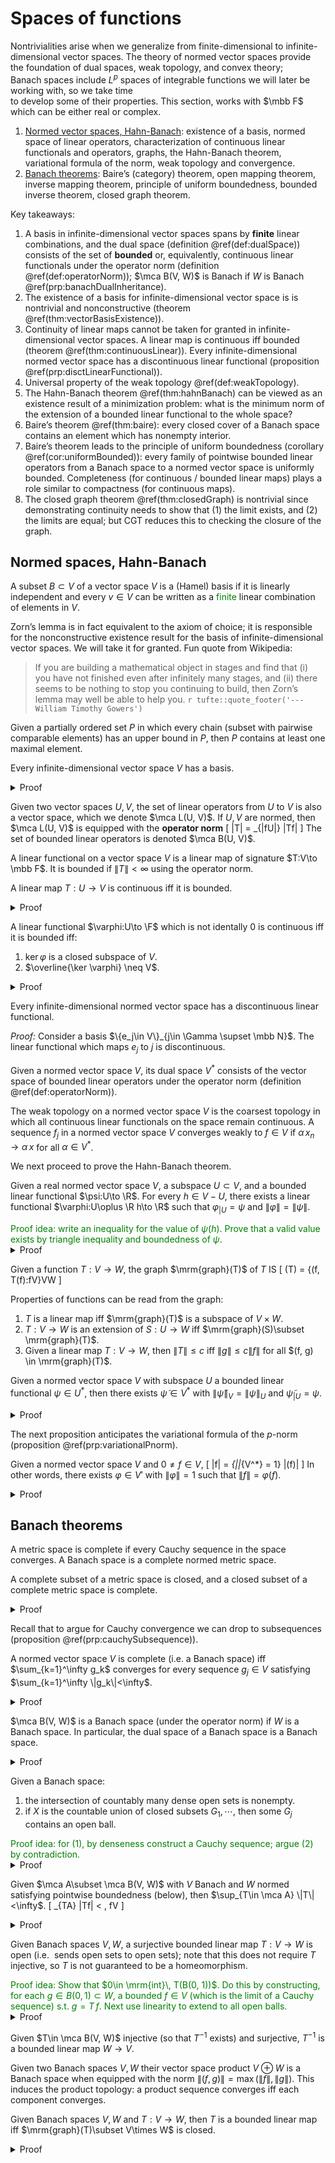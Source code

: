 
# Spaces of functions {#banachSpaces}

Nontrivialities arise when we generalize from finite-dimensional 
to infinite-dimensional vector spaces. 
The theory of normed vector spaces provide the foundation 
of dual spaces, weak topology, and convex theory;  
Banach spaces include $L^p$ spaces of integrable 
functions we will later be working with, so we take time  
to develop some of their properties. This section, 
works with $\mbb F$ which can be either real or complex. 

1. [Normed vector spaces, Hahn-Banach](#vectorSpace): 
    existence of a basis, normed space of linear operators, 
    characterization of continuous linear functionals and operators, 
    graphs, the Hahn-Banach theorem, variational formula of the norm, 
    weak topology and convergence. 
2. [Banach theorems](#banachSpace): 
    Baire's (category) theorem, 
    open mapping theorem, inverse mapping theorem, 
    principle of uniform boundedness, bounded inverse theorem, 
    closed graph theorem. 

Key takeaways: 

1. A basis in infinite-dimensional vector spaces spans by 
    **finite** linear combinations, and the dual space 
    (definition \@ref(def:dualSpace))
    consists of the set of **bounded** or, equivalently, continuous 
    linear functionals under the operator norm
    (definition \@ref(def:operatorNorm)); $\mca B(V, W)$ 
    is Banach if $W$ is Banach \@ref(prp:banachDualInheritance). 
1. The existence of a basis for infinite-dimensional vector space is 
    is nontrivial and nonconstructive (theorem \@ref(thm:vectorBasisExistence)). 
2. Continuity of linear maps cannot be taken for granted in 
    infinite-dimensional vector spaces. A linear map is continuous 
    iff bounded (theorem \@ref(thm:continuousLinear)). 
    Every infinite-dimensional normed vector space has a 
    discontinuous linear functional 
    (proposition \@ref(prp:disctLinearFunctional)). 
3. Universal property of the weak topology \@ref(def:weakTopology). 
3. The Hahn-Banach theorem \@ref(thm:hahnBanach) can be viewed 
    as an existence result of a minimization problem: what is 
    the minimum norm of the extension of a bounded linear functional 
    to the whole space? 
4. Baire's theorem \@ref(thm:baire): 
    every closed cover of a Banach space contains an element which has 
    nonempty interior. 
5. Baire's theorem leads to the principle of 
    uniform boundedness (corollary \@ref(cor:uniformBounded)): 
    every family of pointwise bounded linear operators from a 
    Banach space to a normed vector space is uniformly bounded. 
    Completeness (for continuous / bounded linear maps) 
    plays a role similar to compactness (for continuous maps).  
6. The closed graph theorem \@ref(thm:closedGraph) 
    is nontrivial since demonstrating continuity needs to show that (1) 
    the limit exists, and (2) the limits are equal; but CGT 
    reduces this to checking the closure of the graph. 


## Normed spaces, Hahn-Banach {#vectorSpace -}

:::{.definition name="(Hamel) basis"}
A subset $B\subset V$ of a vector space $V$ is a (Hamel) 
basis if it is linearly independent and every $v\in V$ can 
be written as a <span style="color:green">finite</span> 
linear combination of elements in $V$. 
:::

Zorn's lemma is in fact equivalent to the axiom of choice; 
it is responsible for the nonconstructive existence result 
for the basis of infinite-dimensional vector spaces. 
We will take it for granted. 
Fun quote from Wikipedia: 

> If you are building a mathematical object in stages and 
> find that (i) you have not finished even after infinitely 
> many stages, and (ii) there seems to be nothing to stop you 
> continuing to build, then Zorn’s lemma may well be able to 
> help you. 
> `r tufte::quote_footer('--- William Timothy Gowers')`

:::{.lemma #zorn name="Zorn's lemma"}
Given a partially ordered set $P$ in which every 
chain (subset with pairwise comparable elements) has an upper bound 
in $P$, then $P$ contains at least one maximal element. 
:::

:::{.theorem #vectorBasisExistence name="existence of basis"}
Every infinite-dimensional vector space $V$ has a basis. 
:::
<details>
<summary>Proof</summary>
Consider the space $A\subset 2^V$ of all linearly independent 
subsets of $V$, partially-ordered by set inclusion. 
Every chain $B_1\subset B_2\cdots \in A$ is upper-bounded 
$B_j\nearrow B$ (which is still linearly independent!), 
then the maximal element is precisely a basis, else 
the vector not in the finite linear span could be added to 
extend the basis. 
</details>

:::{.definition #operatorNorm name="(normed) space of (bounded) linear operators"}
Given two vector spaces $U, V$, the set of linear 
operators from $U$ to $V$ is also a vector space, 
which we denote $\mca L(U, V)$. If $U, V$ are normed, 
then $\mca L(U, V)$ is equipped with the **operator norm**
\[ 
    \|T\| = \sup_{\|f\in U\|\leq 1} \|Tf\|
\] 
The set of bounded linear operators is denoted $\mca B(U, V)$. 
:::

:::{.definition name="bounded linear functional"}
A linear functional on a vector space $V$ 
is a linear map of signature $T:V\to \mbb F$. 
It is bounded if $\|T\|<\infty$ using the operator norm. 
:::

:::{.theorem #continuousLinear name="characterization of continuous linear maps"}
A linear map $T:U\to V$ is continuous iff it is bounded. 
:::
<details>
<summary>Proof</summary>
Given $T$ bounded, for every $f_j\to f\in U$, 
we have continuity from 
\[ 
    \|Tf_k - Tf\| \leq \|T\| \, \|f_k - f\|
\]
Conversely, assume $T$ unbounded, then there exists 
a sequence $f_j\in V$ with $\|f_j\|\leq 1$ and $\|T f_{k\to \infty}\| \to \infty$. 
Then 
\[ 
    \lim_{k\to \infty} \df{f_k}{\|T f_k\|} = 0, \quad T\, \df{f_k}{\|T f_k\|} 
    \not \to 0
\]  
</details>

:::{.theorem #continuousLinear name="characterization of continuous linear functionals"}
A linear functional $\varphi:U\to \F$ which is not identally $0$ 
is continuous iff it is bounded iff: 

1. $\ker \varphi$ is a closed subspace of $V$. 
2. $\overline{\ker \varphi} \neq V$. 
:::
<details>
<summary>Proof</summary>
Continuity implies (1) since $\ker \varphi = \varphi^{-1}(\{0\})$ and 
continuous maps send closed singletons to closed sets. Conversely, 
$\varphi$ unbounded implies $\exists f_j\in V$ such that $\|f_j\|\leq 1$ 
and $|\varphi\, f_j|>j$ for each $j$, note that 
\[ 
    \forall j, \quad \df{f_1}{\varphi\, f_1} 
    - \df{f_k}{\varphi\, f_k} \in \ker \varphi
\] 
On the other hand, we have 
\[ 
    \lim_{k\to \infty} \df{f_1}{\varphi\, f_1} 
    - \df{f_k}{\varphi\, f_k} = \df{f_1}{\varphi\, f_1} 
    \notin \ker \varphi 
\] 
thus $\overline{\ker \varphi}\neq \ker \varphi$ if $\varphi$ unbounded. 
Finally prove equivalence with (2), we have (1) implies (2) 
since $V$ is closed. Conversely, if 
$\overline{\ker \varphi} \supsetneq \ker \varphi$, we will show that 
$\overline{\ker \varphi} = V$. To do so, let 
$f\in \overline{\ker \varphi} - \ker \varphi$, then $\forall g\in V$: 
\[ 
    g = \left(g - \df{\varphi\, g}{\varphi\, f} 
    f\right) + \df{\varphi\, g}{\varphi\, f} f
\] 
Recall that $\overline{\ker \varphi}$ is a vector space. 
The term in the big paranthesis is in $\ker \varphi$, and the 
trailing term is in $\overline{\ker \varphi}$, thus
$g\in \overline{\ker \varphi}$ for every $g\in V$. 
</details>

:::{.proposition #disctLinearFunctional}
Every infinite-dimensional normed vector space has a 
    discontinuous linear functional. 
:::
_Proof:_ Consider a basis $\{e_j\in V\}_{j\in \Gamma \supset \mbb N}$. 
The linear functional which maps $e_j$ to $j$ is discontinuous.  

:::{.definition #dualSpace name="dual space"}
Given a normed vector space $V$, its dual space $V^*$ 
consists of the vector space of bounded linear operators 
under the operator norm (definition \@ref(def:operatorNorm)). 
:::

:::{.definition #weakTopology name="weak topology, convergence"}
The weak topology on a normed vector space 
$V$ is the coarsest topology in which all continuous 
linear functionals on the space remain continuous. 
A sequence $f_j$ in a normed vector space $V$ converges 
weakly to $f\in V$ if $\alpha\, x_n\to \alpha\, x$ for all 
$\alpha \in V^*$. 
:::

We next proceed to prove the Hahn-Banach theorem. 

:::{.lemma #extLemma name="extension lemma"}
Given a real normed vector space $V$, 
a subspace $U\subset V$, and a bounded linear functional 
$\psi:U\to \R$. For every $h\in V-U$, there exists 
a linear functional $\varphi:U\oplus \R h\to \R$ such that 
$\varphi_{|U} = \psi$ and $\|\varphi\| = \|\psi\|$. 
:::
<span style="color:green">
Proof idea: write an inequality for the 
value of $\psi(h)$. Prove that a valid value exists 
by triangle inequality and boundedness of $\psi$. 
</span>
<details>
<summary>Proof</summary>
We only need to define $\varphi(h) = c\in \R$ and figure 
out a value for $c$ such that $\varphi(f+\alpha h) = \psi(f) + \alpha c$ 
satisfies the norm condition. On one hand, 
$\varphi_{|U} = \psi\implies \|\varphi\| \geq \|\psi\|$. On 
the other hand, $\|\varphi\| \leq \|\psi\|$ requires  $c$ to satisfy
\[ 
    |\psi(f) + \alpha c| = \varphi(f) \leq 
    \|\varphi\| \|f + \alpha h\| \leq \|\psi\| \|f + \alpha h\|, \quad 
    \forall f\in U, \alpha \in \mbb R. 
\] 
Without loss of generality we can set $\alpha=1$ since $f$ is 
rescalable, requiring 
\[ 
    |\psi(f) + c| \leq \|\psi\| \|f + h\|, \quad 
    \forall f\in U, \alpha \in \mbb R. 
\] 
Expanding the absolute value 
\[ 
    -\|\psi\|\|f+h\| - \psi(f) \leq c\leq \|\psi\|\|f+h\| - \psi(f), 
    \quad \forall f\in U
\] 
The equation will be implied by (in fact, about as strong as, 
since $c$ must be uniform 
\[ 
    \sup_f \left[
        -\|\psi\|\|f+h\| - \psi(f)
    \right] \leq \inf_g \left[
        \|\psi\|\|g+h\| - \psi(g)
    \right]
\] 
To prove this, first note the triangle inequality 
$-\|f+h\| \leq \|g+h\| - \|g-f\|$, then 
\begin{align}
    -\|\psi\|\|f+h\| - \psi(f) 
    &\leq \|\psi\|(\|g+h\| - \|g-f\|) - \psi(f) \\ 
    &\leq \|\psi\|(\|g+h\| - \|g-f\|) + \psi(g-f) - \psi(g)\\
    &=\|\psi\|\|g+h\| - \psi(g) + \left[\psi(g-f) - \|\psi\|\|g-f\|\right]_{\leq 0} \\ 
    &\leq \|\psi\| \|g+h\| - \psi(g)
\end{align}
</details>

:::{.definition #functionGraph name="graph of a function"}
Given a function $T:V\to W$, the graph $\mrm{graph}(T)$ of $T$ IS 
\[ 
    \mrm{graph}(T) = \{(f, T(f):f\in V\}\subset V\times W
\] 
:::

Properties of functions can be read from the graph: 

1. $T$ is a linear map iff $\mrm{graph}(T)$ is a subspace of $V\times W$. 
2. $T:V\to W$ is an extension of $S:U\to W$ iff $\mrm{graph}(S)\subset \mrm{graph}(T)$. 
3. Given a linear map $T:V\to W$, then $\|T\|\leq c$ iff 
    $\|g\| \leq c\|f\|$ for all $(f, g) \in \mrm{graph}(T)$. 

:::{.theorem #hahnBanach name="Hahn-Banach theorem"}
Given a normed vector space $V$ with subspace $U$ 
a bounded linear functional $\psi\in U^*$, then 
there exists $\tilde \psi\in V^*$ with $\|\tilde \psi\|_V = \|\psi\|_U$ 
and $\tilde \psi_{|U} = \psi$. 
:::
<details>
<summary>Proof</summary>
We prove the theorem for the real case. 
Let $\mca A$ be the collection of subsets $E\subset V\times \R$ satisfying: 

1. $E=\mrm{graph}(\varphi)$ for some linear functional $\varphi$ 
    on some subspace of $V$. 
2. $\mrm{graph}(\psi)\subset E\iff \varphi$ is an extension of $\psi$. 
3. $\psi$ generating $E$ has norm at most $\|\psi\|$. 

Then $\mca A$ satisfies the hypothesis of Zorn's lemma \@ref(lem:zorn): 
for every chain of subsets, their union is also in $\mca A$. 
The extension lemma \@ref(lem:extLemma) 
guarantees that the maximal element is the graph 
of a linear functional defined on all of $V$. 
</details>

The next proposition anticipates 
the variational formula of the $p$-norm 
(proposition \@ref(prp:variationalPnorm). 

:::{.proposition #normVariation name="variational formula of the norm"}
Given a normed vector space $V$ and $0\neq f\in V$, 
\[ 
    \|f\| = \sup_{\|\varphi\|_{V^*} = 1} |\varphi(f)|
\] 
In other words, there exists $\varphi\in V'$ 
with $\|\varphi\|=1$ such that $\|f\| = \varphi(f)$. 
:::
<details>
<summary>Proof</summary>
Consider the $1$-dimensional subspace spanned by $f$, 
and define $\psi(\alpha f) = \alpha \|f\|$, 
which on this subspace satisfies $\|\psi\|=1$ and $\psi(f)=\|f\|$. 
Apply the Hahn-Banach extension. 
</details>

## Banach theorems {#banachSpace -}

:::{.definition name="completeness, Banach space"}
A metric space is complete if every Cauchy sequence 
in the space converges. A Banach space is 
a complete normed metric space. 
:::

:::{.proposition #completeInheritance name="connection between complete and closed metric spaces"}
A complete subset of a metric space is closed, and a closed 
subset of a complete metric space is complete. 
:::
<details>
<summary>Proof</summary>
Given a complete subset $V$ of a metric space, every convergent 
sequence is also a convergent Cauchy sequence whose limit 
stays inside $V$. Given a closed subset, the convergent 
limit of every Cauchy sequence must say within $V$ by closure 
property, so $V$ is complete. 
</details>

Recall that to argue for Cauchy convergence we can 
drop to subsequences (proposition \@ref(prp:cauchySubsequence)). 

:::{.proposition name="characterization of Banach space"}
A normed vector space $V$ is complete (i.e. a Banach space) 
iff $\sum_{k=1}^\infty g_k$ converges for every sequence 
$g_j\in V$ satisfying $\sum_{k=1}^\infty \|g_k\|<\infty$. 
:::
<details>
<summary>Proof</summary>
Given $V$ complete, the partial sum of $g$ is a Cauchy 
sequence thus converges. Conversely, 
given a Cauchy sequence, drop to a subsequence $f_j$ 
and set $f_0=0$ so that  
\[ 
    \sum_{k=1}^\infty \|f_k - f_{k-1}\| < \infty 
\] 
then by assumption 
$\sum_{k=1}^\infty (f_k - f_{k-1})=\lim_{n\to \infty} f_n$ 
exists. 
</details>

:::{.proposition #banachDualInheritance name="Banach dual space"}
$\mca B(V, W)$ is a Banach space (under the operator norm) 
if $W$ is a Banach space. In particular, the dual space 
of a Banach space is a Banach space. 
:::
<details>
<summary>Proof</summary>
Given a Cauchy sequence $T_j\in \mca B(V, W)$, for every function 
$f\in V$, the sequence $T_j f\in W$ is a Cauchy sequence; define 
$T\, f = T_{j\to \infty}\, f$. It is linear and bounded, 
so it remains to show that $\lim_{k\to \infty} \|T_k - T\| = 0$. 
This follows from 
\[ 
    \|(T_j - T)\, f\| = \lim_{k\to \infty} \|T_j f - T_k f\|
\]  
</details>

:::{.theorem #baire name="Baire's theorem"}
Given a Banach space: 

1. the intersection of countably many dense open sets is nonempty. 
2. if $X$ is the countable union of 
    closed subsets $G_1, \cdots$, then some $G_j$ 
    contains an open ball. 
:::
<span style="color:green">
Proof idea: for (1), by denseness construct a Cauchy sequence; 
argue (2) by contradiction.
</span>
<details>
<summary>Proof</summary> 
We prove first prove (1): 
given a countable sequence of dense open sets $U_j$, 
we want to show that $\bigcap_{k=1}^\infty U_k \neq \infty$. 

1. Choose $f_1\in U_1$ and $r_1\in (0, 1)$ with 
    $\bar B_{r_1}(f_1)\subset U_1$ (denoting closure). 
2. For each $j$, choose $0<r_j<1/j$, $\bar B_{r_j}(f_j) \subset U_j$ 
    and $\bar B_{r_j}(f_j)\subset \bar B_{r_{j-1}}(f_{j-1})$. 
    We can do this because, fixing $r_{j-1}, f_{j-1}$, the ball 
    $B_{r_{j-1}}(f_{j-1})\cap U_j$ is a nontrivial (by $U_j$ dense) 
    open set, from which we can choose $f_j$ and the radius 
    such that $\bar B_{r_j}(f_j)\subset U_{j-1}$. 
3. Then $f_j$ is naturally a Cauchy sequence because 
    $|f_{j>N} - f_{k>n}| < 1/N$. 

By completeness, $f_j\to f\in X$, completing the proof of (1). 
To prove (2) suppose for contradiction that $X=\bigcup G_j$, 
each of which has empty interior, then $U_j = G_j^c$ 
is open and dense; by (1) there exists 
$f\in \bigcap (G_j^c) = (\bigcup G_j)^c$, contradicting $\bigcup G_j=X$. 
</details>

:::{.corollary #uniformBounded name="principle of uniform boundedness"}
Given $\mca A\subset \mca B(V, W)$ with 
$V$ Banach and $W$ normed satisfying pointwise boundedness 
(below), then $\sup_{T\in \mca A} \|T\|<\infty$. 
\[ 
    \sup_{T\in \mca A} \|Tf\| < \infty, \quad \text{ for every } f\in V 
\] 
:::
<details>
<summary>Proof</summary> 
Given our hypothesis, $V_n\nearrow V$ with 
\[ 
    V_n = \{f\in V: \|T\, f\|\leq n, \quad \forall T\in \mca A\}
\] 
Moreover, $V_n$ is closed since each $T$ is continuous. 
By Baire's theorem there exists $n, h\in V, r>0$ 
with $B_r(h)\subset V_n$. For any $g\in V$ with $\|g\|<1$, 
we have $rg+h\in B_r(h)\subset V_n\implies \|T(rg+h)\|\leq n$. 
\[ 
    \|Tg\| = \left\| 
        \df{T(rg + h)}{r} - \df{Th}{r}
    \right\| \leq \df{\|T(rg+h)\|}{r} + \df{\|Th\|}{r} 
    \leq \df{n+\|Th\|}{r}, \quad \forall g\in V
\] 
Taking $\sup$ over all $T$ completes the proof. 
</details> 

:::{.theorem name="open mapping theorem"}
Given Banach spaces $V, W$, a surjective 
bounded linear map $T:V\to W$ is open (i.e. 
sends open sets to open sets); 
note that this does not require $T$ injective, 
so $T$ is not guaranteed to be a homeomorphism. 
:::
<span style="color:green">
Proof idea: Show that $0\in \mrm{int}\, T(B(0, 1))$. 
Do this by constructing, for each $g\in B(0, 1)\subset W$, 
a bounded $f\in V$ 
(which is the limit of a Cauchy sequence) 
s.t. $g=T\, f$. 
Next use linearity to extend to all open balls. 
</span>
<details>
<summary>Proof</summary>
Given open $U\subset V$, we need to show that 
$\forall f\in U$ such that $B(f, a)\subset U$, 
there exists $b<a$ such that, by linearity 
\[ 
    T\, B(f, b) = T\, f + bT(B) \subset T\, U 
\] 
<span style="color:green">
It thus suffices to show that 
$\exists r: B(0, r)\subset T(B)$ 
</span>
(i.e. $0$ is an interior point of $T(B)$). 
Surjectivity and linearity of $T$ implies that 
\[ 
    W = \bigcup_{k=1}^\infty T(kB) 
    = \bigcup_{k=1}^\infty k T\, B 
\] 
Apply Baire's theorem to $k \overline{T\, B}$ 
and use linearity (which respects closure) 
shows that $\overline{T\, B}$ has a nonempty interior; 
this is where we use the Banach condition on $W$.  
We need to be especially careful when working with 
closure and interiors of infinite-dimensional spaces. 
Given $T\, g_{\in B}\in \mrm{int}\, {\overline{T\, B}}$, 
\[ 
    0 \in \mrm{int}\, \overline{T\, (B - g)} 
    \subset \mrm{int} \, 2\, \overline{T\, B}
    \implies \overline{B(0, \exists r)}
    \subset \overline{T\, B}
\] 
<span style="color:green">
We proceed to show that 
this implies $0\in \mrm{int}(T\, B)$; 
</span>
again, this is not a trivial argument. 
By definition of closure, $\forall h\in W$ 
with $\|h\|\leq r$ we have 
\[ 
    \forall \epsilon>0, \exists f\in B: 
    \|h - T\, f\| < \epsilon 
\] 
Substitute $h\mapsto rh/\|h\|$ yields, 
$\forall h\in W-\{0\}, \epsilon>0$ 
\[ 
    \exists f\in \df{\|h\|}{r}B: 
    \|h - T\, f\|<\epsilon 
    (\#eq:openMappingIter)
\] 
Now pick arbitrary $g\in B\subset W$. 
Apply equation \@ref(eq:openMappingIter) 
with $(h, \epsilon)\mapsto (g, 1/2)$ to obtain 
\[ 
    \exists f_1\in B/r: \|g - T\, f_1\|<1/2 
\] 
Apply equation \@ref(eq:openMappingIter) again 
with $h\mapsto g - T\, f_1\in B/2, \epsilon = 1/4$ to 
obtain 
\[ 
    \exists f_2\in B/2r: \|g - T\, f_1 - T\, f_2\| < 1/4 
\] 
Repeat this construction inductively to obtain 
$f_1, f_2, \cdots \in V$ and let 
\[ 
    f = \sum_{k=1}^\infty f_k, \quad 
    \|f\|\leq \sum_{k=1}^\infty \|f_k\| 
    \leq \sum_{k=1}^\infty \df 1 {2^{k-1}r} = \df 2 r 
\] 
Here we used the Banach condition on $V$. 
By construction, $\|g-T\, f\| < 2^{-n}$ for every $n$, 
then by continuity of $T$ we have $g=T\, f$. 
Thus $T\, B(0, 2 / r)\subset B(0, 1)\implies B(0, r / 2)\subset T\, B$.
</details>

:::{.corollary name="bounded inverse theorem"}
Given $T\in \mca B(V, W)$ injective (so that $T^{-1}$ exists) 
and surjective, 
$T^{-1}$ is a bounded linear map $W\to V$. 
:::

Given two Banach spaces $V, W$ their vector space product 
$V\oplus W$ is a Banach space when equipped with the norm 
$\|(f, g)\| = \max(\|f\|, \|g\|)$. This induces 
the product topology: a product sequence 
converges iff each component converges. 

:::{.theorem #closedGraph name="closed graph theorem"}
Given Banach spaces $V, W$ and $T:V\to W$, then $T$ 
is a bounded linear map iff $\mrm{graph}(T)\subset V\times W$ 
is closed. 
:::
<details>
<summary>Proof</summary>
Given $T$ continuous, given $(f_j, T\, f_j)\in \mrm{graph}(V\times W)$ 
converging to $(f, g)\in V\times W$, by the product topology 
this implies $(f, T\, f)\in \mrm{graph}(T)$, 
which establishes closure of the grpah. Conversely, 
given the graph a closed subspace, it is a Banach space 
(proposition \@ref(prp:completeInheritance)) with the inherited norm. 
Consider the bijective projection map $\pi:\mrm{graph}(T)\to V$ 
with $\pi(f, T\, f) = f$, then 
$\|\pi(f, T\, f)\|\leq \|(f, T\, f)\|$ 
thus is bounded. Apply the bounded inverse theorem 
to obtain that $\pi^{-1}(f) = (f, T\, f)$ is bounded, 
implying 
\[ 
    \|T\, f\| \leq \|(f, T\, f)\| = \|\pi^{-1}(f)\| 
    \leq \|\pi^{-1}\|\|f\|
\] 
Thus $\|T\| \leq \|\pi\|^{-1}$, establishing 
the boundedness of $T$. 
</details>

